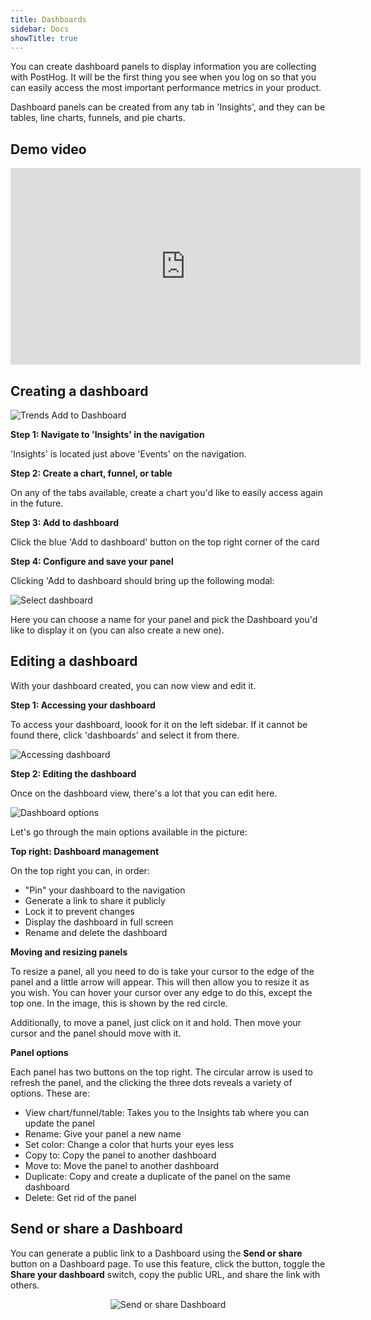 ```yaml
---
title: Dashboards
sidebar: Docs
showTitle: true
---
```


<FeatureAvailability allPlans />

You can create dashboard panels to display information you are collecting with PostHog. It will be the first thing you see when you log on so that you can easily access the most important performance metrics in your product.

Dashboard panels can be created from any tab in 'Insights', and they can be tables, line charts, funnels, and pie charts.

## Demo video

<iframe
    width="560"
    height="315"
    src="https://www.youtube.com/embed/XUKQvXrE96k"
    frameborder="0"
    allow="accelerometer; autoplay; clipboard-write; encrypted-media; gyroscope; picture-in-picture"
    allowfullscreen
></iframe>

## Creating a dashboard

![Trends Add to Dashboard](../../images/features/dashboards/add-to-dashboard.png)

**Step 1: Navigate to 'Insights' in the navigation**

'Insights' is located just above 'Events' on the navigation.

**Step 2: Create a chart, funnel, or table**

On any of the tabs available, create a chart you'd like to easily access again in the future.

**Step 3: Add to dashboard**

Click the blue 'Add to dashboard' button on the top right corner of the card

**Step 4: Configure and save your panel**

Clicking 'Add to dashboard should bring up the following modal:

![Select dashboard](../../images/features/dashboards/select-dashboard.png)

Here you can choose a name for your panel and pick the Dashboard you'd like to display it on (you can also create a new one).

## Editing a dashboard

With your dashboard created, you can now view and edit it.

**Step 1: Accessing your dashboard**

To access your dashboard, loook for it on the left sidebar. If it cannot be found there, click 'dashboards' and select it from there.

![Accessing dashboard](../../images/features/dashboards/dashboard-view.png)

**Step 2: Editing the dashboard**

Once on the dashboard view, there's a lot that you can edit here.

![Dashboard options](../../images/features/dashboards/dashboard-options.png)

Let's go through the main options available in the picture:

**Top right: Dashboard management**

On the top right you can, in order:

-   "Pin" your dashboard to the navigation
-   Generate a link to share it publicly
-   Lock it to prevent changes
-   Display the dashboard in full screen
-   Rename and delete the dashboard

**Moving and resizing panels**

To resize a panel, all you need to do is take your cursor to the edge of the panel and a little arrow will appear. This will then allow you to resize it as you wish. You can hover your cursor over any edge to do this, except the top one. In the image, this is shown by the red circle.

Additionally, to move a panel, just click on it and hold. Then move your cursor and the panel should move with it.

**Panel options**

Each panel has two buttons on the top right. The circular arrow is used to refresh the panel, and the clicking the three dots reveals a variety of options. These are:

-   View chart/funnel/table: Takes you to the Insights tab where you can update the panel
-   Rename: Give your panel a new name
-   Set color: Change a color that hurts your eyes less
-   Copy to: Copy the panel to another dashboard
-   Move to: Move the panel to another dashboard
-   Duplicate: Copy and create a duplicate of the panel on the same dashboard
-   Delete: Get rid of the panel

## Send or share a Dashboard

You can generate a public link to a Dashboard using the **Send or share** button on a Dashboard page. To use this feature, click the button, toggle the **Share your dashboard** switch, copy the public URL, and share the link with others.


<center>
    <img
        src={shareDashboardAnimation}
        style={{ borderRadius: '10px', boxShadow: 'rgba(0, 0, 0, 0.35) 0px 20px 20px', marginBottom: '60px' }}
        alt="Send or share Dashboard"
    />
</center>
